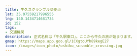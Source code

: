 ```yaml
---
title: 牛久スクランブル交差点
lat: 35.97559217996555
lng: 140.1434714681734
id: 152
tags:
- 交通機関
description: 正式名称は「牛久駅東口」。ここから牛久の旅が始まります。
gmap: https://maps.app.goo.gl/1CXgtoUYh89kegE27
icon: /images/icon_photo/ushiku_scramble_crossing.jpg
---
```


<LinkedImage
  basename="nato_blooming/ushiku_scramble_crossing"
/>

<LinkedImage
  basename="nato_blooming/ushiku_scramble_square"
/>
